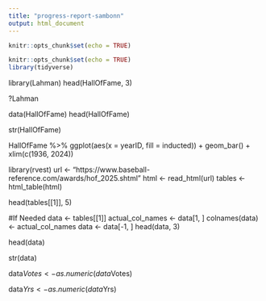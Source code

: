 ```yaml
---
title: "progress-report-sambonn"
output: html_document
---
```


```r
knitr::opts_chunk$set(echo = TRUE)
```

```r
knitr::opts_chunk$set(echo = TRUE)
library(tidyverse)
```
library(Lahman)
head(HallOfFame, 3)

?Lahman

data(HallOfFame)
head(HallOfFame)

str(HallOfFame)


HallOfFame %>% 
  ggplot(aes(x = yearID, fill = inducted)) +
  geom_bar() +
  xlim(c(1936, 2024))



library(rvest)
url <- "https://www.baseball-reference.com/awards/hof_2025.shtml"
html <- read_html(url)
tables <- html_table(html)


head(tables[[1]], 5)


#If Needed
data <- tables[[1]]
actual_col_names <- data[1, ]
colnames(data) <- actual_col_names
data <- data[-1, ]
head(data, 3)

head(data)

str(data)

data$Votes <- as.numeric(data$Votes)

data$Yrs <- as.numeric(data$Yrs)





